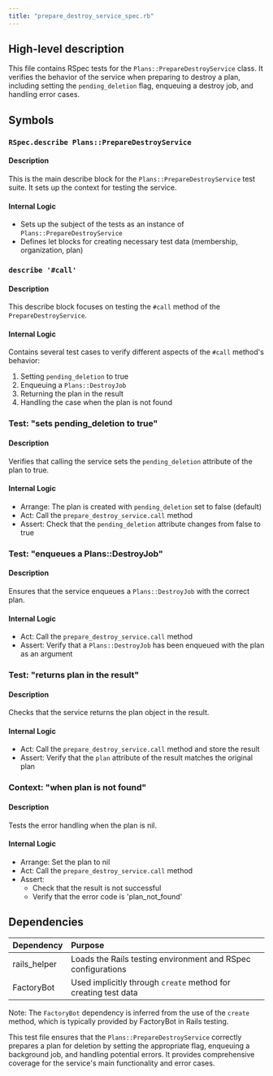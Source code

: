 ```yaml
---
title: "prepare_destroy_service_spec.rb"
---
```


## High-level description
This file contains RSpec tests for the `Plans::PrepareDestroyService` class. It verifies the behavior of the service when preparing to destroy a plan, including setting the `pending_deletion` flag, enqueuing a destroy job, and handling error cases.

## Symbols

### `RSpec.describe Plans::PrepareDestroyService`
#### Description
This is the main describe block for the `Plans::PrepareDestroyService` test suite. It sets up the context for testing the service.

#### Internal Logic
- Sets up the subject of the tests as an instance of `Plans::PrepareDestroyService`
- Defines let blocks for creating necessary test data (membership, organization, plan)

### `describe '#call'`
#### Description
This describe block focuses on testing the `#call` method of the `PrepareDestroyService`.

#### Internal Logic
Contains several test cases to verify different aspects of the `#call` method's behavior:

1. Setting `pending_deletion` to true
2. Enqueuing a `Plans::DestroyJob`
3. Returning the plan in the result
4. Handling the case when the plan is not found

### Test: "sets pending_deletion to true"
#### Description
Verifies that calling the service sets the `pending_deletion` attribute of the plan to true.

#### Internal Logic
- Arrange: The plan is created with `pending_deletion` set to false (default)
- Act: Call the `prepare_destroy_service.call` method
- Assert: Check that the `pending_deletion` attribute changes from false to true

### Test: "enqueues a Plans::DestroyJob"
#### Description
Ensures that the service enqueues a `Plans::DestroyJob` with the correct plan.

#### Internal Logic
- Act: Call the `prepare_destroy_service.call` method
- Assert: Verify that a `Plans::DestroyJob` has been enqueued with the plan as an argument

### Test: "returns plan in the result"
#### Description
Checks that the service returns the plan object in the result.

#### Internal Logic
- Act: Call the `prepare_destroy_service.call` method and store the result
- Assert: Verify that the `plan` attribute of the result matches the original plan

### Context: "when plan is not found"
#### Description
Tests the error handling when the plan is nil.

#### Internal Logic
- Arrange: Set the plan to nil
- Act: Call the `prepare_destroy_service.call` method
- Assert: 
  - Check that the result is not successful
  - Verify that the error code is 'plan_not_found'

## Dependencies
| Dependency | Purpose |
|:-----------|:--------|
| rails_helper | Loads the Rails testing environment and RSpec configurations |
| FactoryBot | Used implicitly through `create` method for creating test data |

Note: The `FactoryBot` dependency is inferred from the use of the `create` method, which is typically provided by FactoryBot in Rails testing.

This test file ensures that the `Plans::PrepareDestroyService` correctly prepares a plan for deletion by setting the appropriate flag, enqueuing a background job, and handling potential errors. It provides comprehensive coverage for the service's main functionality and error cases.